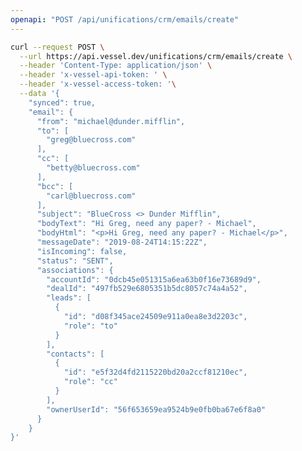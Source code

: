 ```yaml
---
openapi: "POST /api/unifications/crm/emails/create"
---
```


<RequestExample>

```bash Request
curl --request POST \
  --url https://api.vessel.dev/unifications/crm/emails/create \
  --header 'Content-Type: application/json' \
  --header 'x-vessel-api-token: ' \
  --header 'x-vessel-access-token: '\
  --data '{
    "synced": true,
    "email": {
      "from": "michael@dunder.mifflin",
      "to": [
        "greg@bluecross.com"
      ],
      "cc": [
        "betty@bluecross.com"
      ],
      "bcc": [
        "carl@bluecross.com"
      ],
      "subject": "BlueCross <> Dunder Mifflin",
      "bodyText": "Hi Greg, need any paper? - Michael",
      "bodyHtml": "<p>Hi Greg, need any paper? - Michael</p>",
      "messageDate": "2019-08-24T14:15:22Z",
      "isIncoming": false,
      "status": "SENT",
      "associations": {
        "accountId": "0dcb45e051315a6ea63b0f16e73689d9",
        "dealId": "497fb529e6805351b5dc8057c74a4a52",
        "leads": [
          {
            "id": "d08f345ace24509e911a0ea8e3d2203c",
            "role": "to"
          }
        ],
        "contacts": [
          {
            "id": "e5f32d4fd2115220bd20a2ccf81210ec",
            "role": "cc"
          }
        ],
        "ownerUserId": "56f653659ea9524b9e0fb0ba67e6f8a0"
      }
    }
}'
```

</RequestExample>
